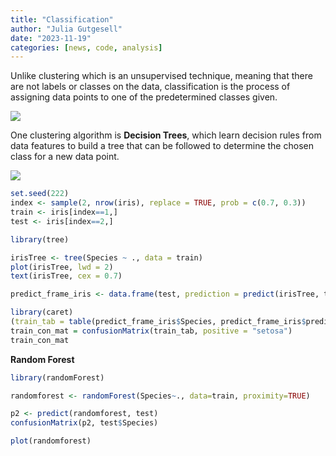 ```yaml
---
title: "Classification"
author: "Julia Gutgesell"
date: "2023-11-19"
categories: [news, code, analysis]
---
```


Unlike clustering which is an unsupervised technique, meaning that there are not labels or classes on the data, classification is the process of assigning data points to one of the predetermined classes given.

![](classification.png)

One clustering algorithm is **Decision Trees**, which learn decision rules from data features to build a tree that can be followed to determine the chosen class for a new data point. 

![](tree.png)

```r
set.seed(222)
index <- sample(2, nrow(iris), replace = TRUE, prob = c(0.7, 0.3))
train <- iris[index==1,]
test <- iris[index==2,]

```


```r
library(tree)

irisTree <- tree(Species ~ ., data = train)
plot(irisTree, lwd = 2)
text(irisTree, cex = 0.7)
```


```r
predict_frame_iris <- data.frame(test, prediction = predict(irisTree, test, type = "class"))

library(caret)
(train_tab = table(predict_frame_iris$Species, predict_frame_iris$prediction))
train_con_mat = confusionMatrix(train_tab, positive = "setosa")
train_con_mat

```


**Random Forest**

```r
library(randomForest)

randomforest <- randomForest(Species~., data=train, proximity=TRUE)

p2 <- predict(randomforest, test)
confusionMatrix(p2, test$Species)

```

```r
plot(randomforest)
```


